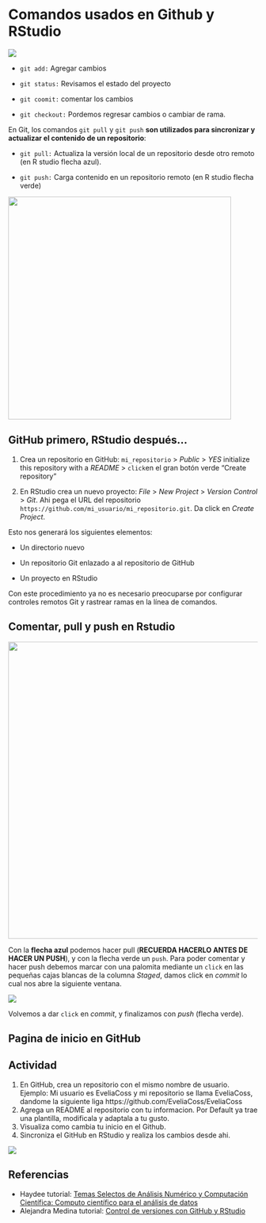 # Comandos usados en Github y RStudio

[![](https://neurathsboat.blog/post/git-intro/featured.png)](https://neurathsboat.blog/post/git-intro/)

::: callout-important
-   `git add:` Agregar cambios

-   `git status:` Revisamos el estado del proyecto

-   `git coomit:` comentar los cambios

-   `git checkout:` Pordemos regresar cambios o cambiar de rama.

En Git, los comandos `git pull` y `git push` **son utilizados para sincronizar y actualizar el contenido de un repositorio**: 

-   `git pull:` Actualiza la versión local de un repositorio desde otro remoto (en R studio flecha azul).

-   `git push:` Carga contenido en un repositorio remoto (en R studio flecha verde)
:::

![](figures/git-push.png){fig-align="center" width="450"}

## GitHub primero, RStudio después...

1.  Crea un repositorio en GitHub: `mi_repositorio` \> *Public* \> *YES* initialize this repository with a *README* \> `click`en el gran botón verde "Create repository"

2.  En RStudio crea un nuevo proyecto: *File* \> *New Project* \> *Version Control* \> *Git*. Ahi pega el URL del repositorio `https://github.com/mi_usuario/mi_repositorio.git`. Da click en *Create Project*.

Esto nos generará los siguientes elementos:

-   Un directorio nuevo

-   Un repositorio Git enlazado a al repositorio de GitHub

-   Un proyecto en RStudio

Con este procedimiento ya no es necesario preocuparse por configurar controles remotos Git y rastrear ramas en la línea de comandos.

## Comentar, pull y push en Rstudio

[![](https://comunidadbioinfo.github.io/cdsb2023/img/gitrstudio_comment.png){width="600"}](https://comunidadbioinfo.github.io/cdsb2023/control-de-versiones-con-github-y-rstudio.html)

Con la **flecha azul** podemos hacer pull (**RECUERDA HACERLO ANTES DE HACER UN PUSH**), y con la flecha verde un `push`. Para poder comentar y hacer push debemos marcar con una palomita mediante un `click` en las pequeñas cajas blancas de la columna *Staged*, damos click en *commit* lo cual nos abre la siguiente ventana.

![](https://comunidadbioinfo.github.io/cdsb2023/img/gitrstudio_push.png)

Volvemos a dar `click` en *commit*, y finalizamos con *push* (flecha verde).

## Pagina de inicio en GitHub

::: callout-note
## Actividad

1.  En GitHub, crea un repositorio con el mismo nombre de usuario. Ejemplo: Mi usuario es EveliaCoss y mi repositorio se llama EveliaCoss, dandome la siguiente liga https://github.com/EveliaCoss/EveliaCoss
2.  Agrega un README al repositorio con tu informacion. Por Default ya trae una plantilla, modificala y adaptala a tu gusto.
3.  Visualiza como cambia tu inicio en el Github.
4.  Sincroniza el GitHub en RStudio y realiza los cambios desde ahi.
:::

[![](figures/EveliaCoss_inciio.jpg)](https://github.com/EveliaCoss)

## Referencias

-   Haydee tutorial: [Temas Selectos de Análisis Numérico y Computación Científica: Computo científico para el análisis de datos](https://haydeeperuyero.github.io/Computo_Cientifico/)
-   Alejandra Medina tutorial: [Control de versiones con GitHub y RStudio](https://comunidadbioinfo.github.io/cdsb2023/control-de-versiones-con-github-y-rstudio.html)
